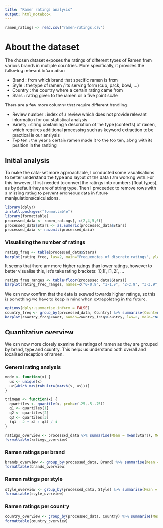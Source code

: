 ---
title: "Ramen ratings analysis"
output: html_notebook
---
```{r}
ramen_ratings <- read.csv("ramen-ratings.csv")
```

# About the dataset

The chosen dataset exposes the ratings of different types of Ramen from various brands in multiple countries. More specifically, it provides the following relevant information:

- Brand : from which brand that specific ramen is from
- Style : the type of ramen / its serving form (cup, pack, bowl, ...)
- Country : the country where a certain rating came from
- Stars : rating given to the ramen on a five point scale

There are a few more columns that require different handling

- Review number : index of a review which does not provide relevant information for our statistical analysis
- Variety : string containing a description of the type (contents) of ramen, which requires additional processing such as keyword extraction to be practical in our analysis
- Top ten : the year a certain ramen made it to the top ten, along with its position in the ranking

## Initial analysis

To make the data-set more approachable, I conducted some visualisations to better understand the type and layout of the data I am working with. For this however, I first needed to convert the ratings into numbers (float types), as by default they are of string type. Then I proceeded to remove rows with a missing rating to prevent erroneous data in future manipulations/calculations.

```{r}
library(dplyr)
install.packages("formattable")
library(formattable)
processed_data <- ramen_ratings[, c(2,4,5,6)]
processed_data$Stars <- as.numeric(processed_data$Stars)
processed_data <- na.omit(processed_data)
```

### Visualising the number of ratings

```{r}
rating_freq <- table(processed_data$Stars)
barplot(rating_freq, las=2, main="Frequencies of discrete ratings", ylab="Count", cex.names=.7)
```
It seems that there are more higher ratings than lower ratings, however to better visualise this, let's take rating brackets: [0,1[, [1, 2[, ...

```{r}
rating_freq_ranges <- table(floor(processed_data$Stars))
barplot(rating_freq_ranges, names=c("0-0.9", "1-1.9", "2-2.9", "3-3.9", "4-4.9", "5"), main="Frequencies of ratings by brackets", ylab="Count")
```
We can now confirm that the data is skewed towards higher ratings, so this is something we have to keep in mind when extrapolating in the future.

```{r}
options(dplyr.summarise.inform = FALSE)
country_freq <- group_by(processed_data, Country) %>% summarise(Count=n()) %>% arrange(desc(Count))
barplot(country_freq$Count, names=country_freq$Country, las=2, main="Number of ratings per country", ylab="Count", cex.names=.8)
```

## Quantitative overview

We can now more closely examine the ratings of ramen as they are grouped by brand, type and country. This helps us understand both overall and localised reception of ramen.

### General rating analysis

```{r}
mode <- function(x) {
  ux <- unique(x)
  ux[which.max(tabulate(match(x, ux)))]
}

trimean <- function(x) {
  quartiles <- quantile(x, prob=c(.25,.5,.75))
  q1 <- quartiles[1]
  q2 <- quartiles[2]
  q3 <- quartiles[3]
  (q1 + 2 * q2 + q3) / 4
}

ratings_overview <- processed_data %>% summarise(Mean = mean(Stars), Median = median(Stars), Mode = mode(Stars), Trimean = trimean(Stars))
formattable(ratings_overview)
```

### Ramen ratings per brand

```{r}
brands_overview <- group_by(processed_data, Brand) %>% summarise(Mean = mean(Stars), Median = median(Stars), Mode = mode(Stars), Trimean = trimean(Stars))
formattable(brands_overview)
```

### Ramen ratings per style

```{r}
style_overview <- group_by(processed_data, Style) %>% summarise(Mean = mean(Stars), Median = median(Stars), Mode = mode(Stars), Trimean = trimean(Stars))
formattable(style_overview)
```

### Ramen ratings per country

```{r}
country_overview <- group_by(processed_data, Country) %>% summarise(Mean = mean(Stars), Median = median(Stars), Mode = mode(Stars), Trimean = trimean(Stars))
formattable(country_overview)
```